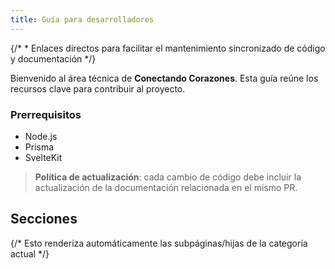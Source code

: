 ```yaml
---
title: Guía para desarrolladores
---
```



{/* * Enlaces directos para facilitar el mantenimiento sincronizado de código y documentación */}

Bienvenido al área técnica de **Conectando Corazones**. Esta guía reúne los recursos clave para contribuir al proyecto.

### Prerrequisitos

- Node.js
- Prisma
- SvelteKit

> **Política de actualización**: cada cambio de código debe incluir la actualización de la documentación relacionada en el mismo PR.

## Secciones
{/* Esto renderiza automáticamente las subpáginas/hijas de la categoría actual */}
<DocCardList items={useCurrentSidebarCategory().items} />
